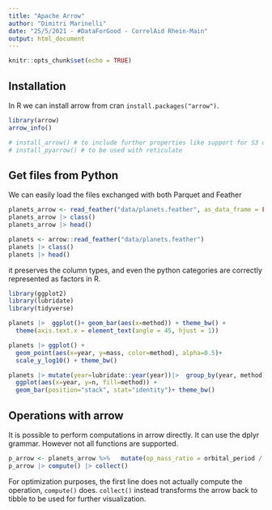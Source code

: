 ```yaml
---
title: "Apache Arrow"
author: "Dimitri Marinelli"
date: "25/5/2021 - #DataForGood - CorrelAid Rhein-Main"
output: html_document
---
```


```r
knitr::opts_chunk$set(echo = TRUE)
```

## Installation
In R we can install arrow from cran `install.packages("arrow")`. 
```r
library(arrow)
arrow_info()

# install_arrow() # to include further properties like support for S3 or compression
# install_pyarrow() # to be used with reticulate
```



## Get files from Python

We can easily load the files exchanged with both Parquet and Feather

```r
planets_arrow <- read_feather("data/planets.feather", as_data_frame = FALSE)
planets_arrow |> class()
planets_arrow |> head()

planets <- arrow::read_feather("data/planets.feather")
planets |> class()
planets |> head()
```
it preserves the column types, and even the python categories are correctly 
represented as factors in R. 

```r
library(ggplot2)
library(lubridate)
library(tidyverse)

planets |>  ggplot()+ geom_bar(aes(x=method)) + theme_bw() +
  theme(axis.text.x = element_text(angle = 45, hjust = 1))

planets |> ggplot() + 
  geom_point(aes(x=year, y=mass, color=method), alpha=0.5)+
  scale_y_log10() + theme_bw()

planets |> mutate(year=lubridate::year(year))|>  group_by(year, method) |> count() |>
  ggplot(aes(x=year, y=n, fill=method)) + 
  geom_bar(position="stack", stat="identity")+ theme_bw()

```
## Operations with arrow
It is possible to perform computations in arrow directly. It can use the dplyr
grammar. However not all functions are supported. 

```r
p_arrow <- planets_arrow %>%   mutate(op_mass_ratio = orbital_period / mass)
p_arrow |> compute() |> collect()
```

For optimization purposes, the first line does not actually compute the operation,
`compute()` does. `collect()` instead transforms the arrow back to tibble to be used
for further visualization. 


